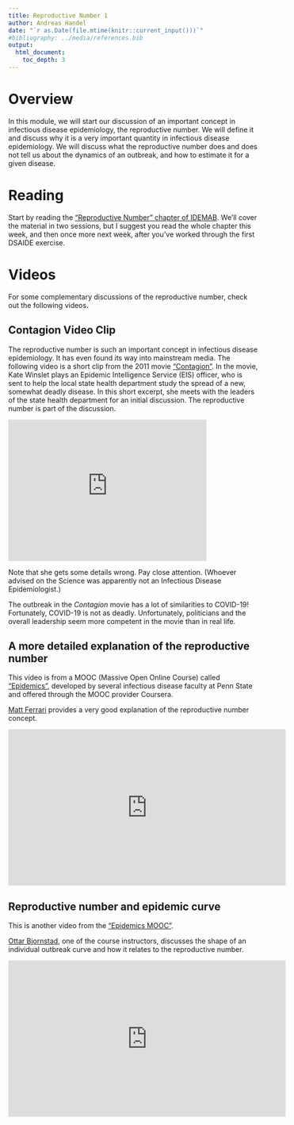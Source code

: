 ```yaml
---
title: Reproductive Number 1 
author: Andreas Handel
date: "`r as.Date(file.mtime(knitr::current_input()))`"
#bibliography: ../media/references.bib
output: 
  html_document:
    toc_depth: 3
---
```



# Overview
In this module, we will start our discussion of an important concept in infectious disease epidemiology, the reproductive number. We will define it and discuss why it is a very important quantity in infectious disease epidemiology. We will discuss what the reproductive number does and does not tell us about the dynamics of an outbreak, and how to estimate it for a given disease.


# Reading

Start by reading the ["Reproductive Number" chapter of IDEMAB](https://andreashandel.github.io/IDEMAbook/R0.html). 
We'll cover the material in two sessions, but I suggest you read the whole chapter this week, and then once more next week, after you've worked through the first DSAIDE exercise.


# Videos

For some complementary discussions of the reproductive number, check out the following videos. 

## Contagion Video Clip
The reproductive number is such an important concept in infectious disease epidemiology. It has even found its way into mainstream media. The following video is a short clip from the 2011 movie ["Contagion"](http://en.wikipedia.org/wiki/Contagion_%28film%29). In the movie, Kate Winslet plays an Epidemic Intelligence Service (EIS) officer, who is sent to help the local state health department study the spread of a new, somewhat deadly disease. In this short excerpt, she meets with the leaders of the state health department for an initial discussion. The reproductive number is part of the discussion.

<p><iframe id="kaltura_player" src="https://cdnapisec.kaltura.com/p/1727411/sp/172741100/embedIframeJs/uiconf_id/23856721/partner_id/1727411?iframeembed=true&amp;playerId=kaltura_player&amp;entry_id=1_ifdbz5n7&amp;flashvars[leadWithHTML5]=true&amp;flashvars[sideBarContainer.plugin]=true&amp;flashvars[sideBarContainer.position]=left&amp;flashvars[sideBarContainer.clickToClose]=true&amp;flashvars[chapters.plugin]=true&amp;flashvars[chapters.layout]=vertical&amp;flashvars[chapters.thumbnailRotator]=false&amp;flashvars[streamSelector.plugin]=true&amp;flashvars[EmbedPlayer.SpinnerTarget]=videoHolder&amp;flashvars[dualScreen.plugin]=true&amp;&amp;wid=1_c2h6vrdc" allowfullscreen="" webkitallowfullscreen="" mozallowfullscreen="" frameborder="0" height="285" width="400"></iframe></p>


Note that she gets some details wrong. Pay close attention. (Whoever advised on the Science was apparently not an Infectious Disease Epidemiologist.)

The outbreak in the _Contagion_ movie has a lot of similarities to COVID-19! Fortunately, COVID-19 is not as deadly. Unfortunately, politicians and the overall leadership seem more competent in the movie than in real life.



## A more detailed explanation of the reproductive number
This video is from a MOOC (Massive Open Online Course) called ["Epidemics"](https://www.coursera.org/learn/epidemics), developed by several infectious disease faculty at Penn State and offered through the MOOC provider Coursera. 

[Matt Ferrari](https://theferrarilab.squarespace.com/) provides a very good explanation of the reproductive number concept.

<p><iframe width="560" height="315" src="https://www.youtube.com/embed/ju26rvzfFg4" frameborder="0" allowfullscreen></iframe></p>


## Reproductive number and epidemic curve
This is another video from the ["Epidemics MOOC"](https://www.coursera.org/learn/epidemics). 

[Ottar Bjornstad](https://ento.psu.edu/directory/onb1), one of the course instructors, discusses the shape of an individual outbreak curve and how it relates to the reproductive number.

<p><iframe width="560" height="315" src="https://www.youtube.com/embed/sSLfrSSmJZM" frameborder="0" allowfullscreen></iframe></p>

